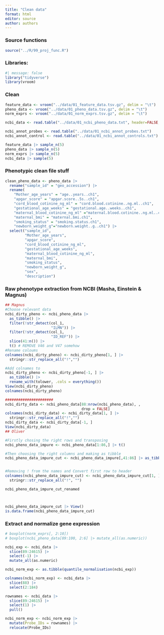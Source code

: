 ```yaml
---
title: "Clean data"
format: html
editor: source
author: authors
---
```


### Source functions

```r
source("../R/99_proj_func.R")
```

### Libraries:

```r
#| message: false
library("tidyverse")
library(vroom)
```

### Clean

```r

feature_data <- vroom("../data/01_feature_data.tsv.gz", delim = "\t")
pheno_data <- vroom("../data/01_pheno_data.tsv.gz", delim = "\t")
norm_exprs <- vroom("../data/01_norm_exprs.tsv.gz", delim = "\t")

ncbi_data <- read.table("../data/01_ncbi_pheno_data.txt", header=FALSE, fill = TRUE)

ncbi_annot_probes <- read.table("../data/01_ncbi_annot_probes.txt")
ncbi_annot_control <- read.table("../data/01_ncbi_annot_controls.txt")
```

```r

feature_data |> sample_n(5)
pheno_data |> sample_n(5)
norm_exprs |> sample_n(5)
ncbi_data |> sample(5)

```

### Phenotypic clean file stuff

```r
clean_pheno_data <- pheno_data |>
  rename("sample_id" = "geo_accession") |>
  rename(
    "Mother_age_years" = "age..years..ch1",
    "apgar_score" = "apgar.score..5s..ch1",
    "cord_blood_cotinine_ng_ml" = "cord.blood.cotinine..ng.ml..ch1",
    "gestational_age_weeks" = "gestational.age..weeks..ch1",
    "maternal_blood_cotinine_ng_ml" ="maternal.blood.cotinine..ng.ml..ch1",
    "maternal_bmi" = "maternal.bmi.ch1",
    "smoking_status" = "smoking.status.ch1",
    "newborn_weight_g"="newborn.weight..g..ch1") |>
  select("sample_id",
         "Mother_age_years",
         "apgar_score",
         "cord_blood_cotinine_ng_ml",
         "gestational_age_weeks",
         "maternal_blood_cotinine_ng_ml",
         "maternal_bmi",
         "smoking_status",
         "newborn_weight_g",
         "sex",
         "description")
```

### Raw phenotype extraction from NCBI (Masha, Einstein & Magnus)

```r
## Magnus
#Choose relevant data
ncbi_dirty_pheno <- ncbi_pheno_data |> 
  as_tibble() |>
  filter(!str_detect(col_1, 
                     "ILMN")) |>
  filter(!str_detect(col_1, 
                     "ID_REF")) |>
  slice(41:n()) |>
  t() # REMOVE V46 and V47 somehow
#Rename coloums
colnames(ncbi_dirty_pheno) <- ncbi_dirty_pheno[1, ] |> 
  stringr::str_replace_all("!","") 

#Add colnames to 
ncbi_dirty_pheno <- ncbi_dirty_pheno[-1, ] |> 
  as_tibble() |>
  rename_with(tolower, .cols = everything()) 
View(ncbi_dirty_pheno)
colnames(ncbi_dirty_pheno)

######################
ncbi_dirty_data <- ncbi_pheno_data[88:nrow(ncbi_pheno_data), , 
                                   drop = FALSE]
colnames(ncbi_dirty_data) <- ncbi_dirty_data[1, ] |>
  stringr::str_replace_all("!","")
ncbi_dirty_data <- ncbi_dirty_data[-1, ]
View(ncbi_dirty_data)
## Oliver

#Firstly chosing the right rows and transposing
ncbi_pheno_data_impure <- ncbi_pheno_data[1:86,] |> t()

#Then choosing the right columns and making as tibble
ncbi_pheno_data_impure_cut <- ncbi_pheno_data_impure[,41:86] |> as_tibble()


#Removing ! from the names and Convert first row to header
colnames(ncbi_pheno_data_impure_cut) <- ncbi_pheno_data_impure_cut[1, ] |>
  stringr::str_replace_all("!", "")

ncbi_pheno_data_impure_cut_renamed



ncbi_pheno_data_impure_cut |> View()
is.data.frame(ncbi_pheno_data_impure_cut) 


```

### Extract and normalize gene expression

```r

# boxplot(norm_exprs[, 2:10])
# boxplot(ncbi_pheno_data[89:100, 2:6] |> mutate_all(as.numeric))

ncbi_exp <- ncbi_data |> 
  slice(89:24615) |> 
  select(-1) |> 
  mutate_all(as.numeric)

ncbi_norm_exp <- as.tibble(quantile_normalisation(ncbi_exp))

colnames(ncbi_norm_exp) <- ncbi_data |> 
  slice(88) |> 
  select(2:184)

rownames <- ncbi_data |> 
  slice(89:24615) |> 
  select(1) |> 
  pull()

ncbi_norm_exp <- ncbi_norm_exp |> 
  mutate(Probe_IDs = rownames) |> 
  relocate(Probe_IDs)

```

```r

```
